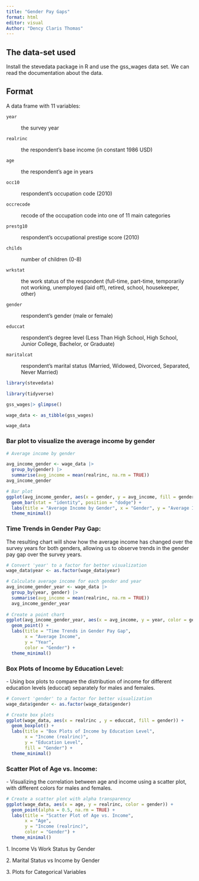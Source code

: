```yaml
---
title: "Gender Pay Gaps"
format: html
editor: visual
Author: "Dency Claris Thomas"
---
```


##  The data-set used

Install the stevedata package in R and use the gss_wages data set. We can read the documentation about the data.

##  Format

A data frame with 11 variables:

`year`

:   the survey year

`realrinc`

:   the respondent's base income (in constant 1986 USD)

`age`

:   the respondent's age in years

`occ10`

:   respondent's occupation code (2010)

`occrecode`

:   recode of the occupation code into one of 11 main categories

`prestg10`

:   respondent's occupational prestige score (2010)

`childs`

:   number of children (0-8)

`wrkstat`

:   the work status of the respondent (full-time, part-time, temporarily not working, unemployed (laid off), retired, school, housekeeper, other)

`gender`

:   respondent's gender (male or female)

`educcat`

:   respondent's degree level (Less Than High School, High School, Junior College, Bachelor, or Graduate)

`maritalcat`

:   respondent's marital status (Married, Widowed, Divorced, Separated, Never Married)

```r
library(stevedata)

library(tidyverse)
```

```r
gss_wages|> glimpse()
```

```r
wage_data <- as_tibble(gss_wages)

wage_data
```

###  Bar plot to visualize the average income by gender

```r
# Average income by gender

avg_income_gender <- wage_data |>
  group_by(gender) |>
  summarise(avg_income = mean(realrinc, na.rm = TRUE))
avg_income_gender

# Bar plot
ggplot(avg_income_gender, aes(x = gender, y = avg_income, fill = gender)) +
  geom_bar(stat = "identity", position = "dodge") +
  labs(title = "Average Income by Gender", x = "Gender", y = "Average Income (USD)") +
  theme_minimal()
```

###  Time Trends in Gender Pay Gap:

The resulting chart will show how the average income has changed over the survey years for both genders, allowing us to observe trends in the gender pay gap over the survey years.

```r
# Convert 'year' to a factor for better visualization
wage_data$year <- as.factor(wage_data$year)

# Calculate average income for each gender and year
avg_income_gender_year <- wage_data |>
  group_by(year, gender) |>
  summarise(avg_income = mean(realrinc, na.rm = TRUE))
  avg_income_gender_year
  
# Create a point chart
ggplot(avg_income_gender_year, aes(x = avg_income, y = year, color = gender)) +
  geom_point() +
  labs(title = "Time Trends in Gender Pay Gap",
       x = "Average Income",
       y = "Year",
       color = "Gender") +
  theme_minimal() 
```

###  Box Plots of Income by Education Level:

\- Using box plots to compare the distribution of income for different education levels (educcat) separately for males and females.

```r
# Convert 'gender' to a factor for better visualization
wage_data$gender <- as.factor(wage_data$gender)

# Create box plots
ggplot(wage_data, aes(x = realrinc , y = educcat, fill = gender)) +
  geom_boxplot() +
  labs(title = "Box Plots of Income by Education Level",
       x = "Income (realrinc)",
       y = "Education Level",
       fill = "Gender") +
  theme_minimal() 
```

### Scatter Plot of Age vs. Income:

\- Visualizing the correlation between age and income using a scatter plot, with different colors for males and females.

```r
# Create a scatter plot with alpha transparency
ggplot(wage_data, aes(x = age, y = realrinc, color = gender)) +
  geom_point(alpha = 0.5, na.rm = TRUE) +
  labs(title = "Scatter Plot of Age vs. Income",
       x = "Age",
       y = "Income (realrinc)",
       color = "Gender") +
  theme_minimal()
```

1\. Income Vs Work Status by Gender

2\. Marital Status vs Income by Gender

3\. Plots for Categorical Variables
